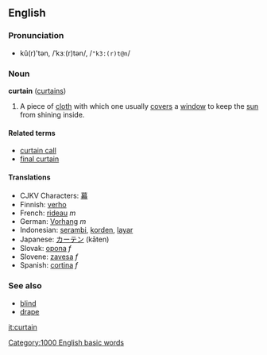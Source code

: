 ==English==
===Pronunciation===
*kû(r)'tən, /ˈkɜː(r)tən/, /<tt>"k3:(r)t@n</tt>/

=== Noun ===
'''curtain''' ([[curtains]])

#A piece of [[cloth]] with which one usually [[cover]]s a [[window]] to keep the [[sun]] from shining inside.

====Related terms====
*[[curtain call]]
*[[final curtain]]

==== Translations ====
*CJKV Characters: [[幕]]
*Finnish: [[verho]]
*French: [[rideau]] ''m''
*German: [[Vorhang]] ''m''
*Indonesian: [[serambi]], [[korden]], [[layar]]
*Japanese: [[カーテン]] (kāten)
*Slovak: [[opona]] ''f''
*Slovene: [[zavesa]] ''f''
*Spanish: [[cortina]] ''f''

===See also===
*[[blind]]
*[[drape]]

[[it:curtain]]
[[Category:1000 English basic words]]